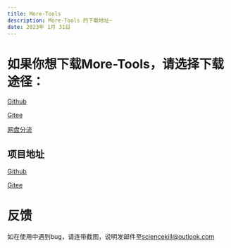 ```yaml
---
title: More-Tools
description: More-Tools 的下载地址~
date: 2023年 1月 31日
---
```


# 如果你想下载More-Tools，请选择下载途径：

[Github](https://github.com/sciencekiller/More-Tools/archive/refs/heads/main.zip)

[Gitee](https://gitee.com/sciencekiller/More-Tools/repository/archive/main.zip)

[网盘分流](https://share.weiyun.com/MVfHPMHN)

## 项目地址

[Github](https://github.com/sciencekiller/More-Tools)

[Gitee](https://gitee.com/sciencekiller/More-Tools)

# 反馈

如在使用中遇到bug，请连带截图，说明发邮件至[sciencekill@outlook.com](sciencekill@outlook.com)